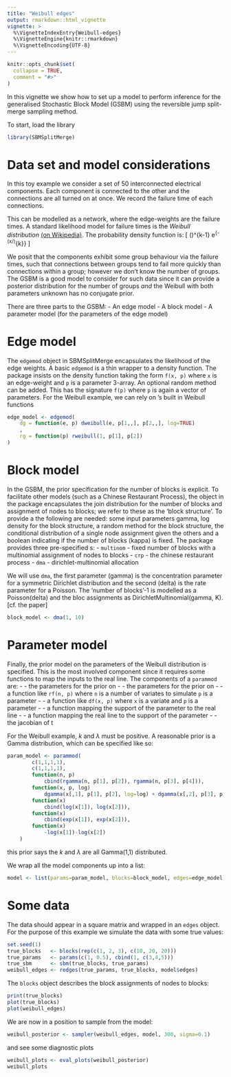 ```yaml
---
title: "Weibull edges"
output: rmarkdown::html_vignette
vignette: >
  %\VignetteIndexEntry{Weibull-edges}
  %\VignetteEngine{knitr::rmarkdown}
  %\VignetteEncoding{UTF-8}
---
```


```r
knitr::opts_chunk$set(
  collapse = TRUE,
  comment = "#>"
)
```

In this vignette we show how to set up a model to perform inference for the generalised Stochastic Block Model (GSBM) using the reversible jump split-merge sampling method.


To start, load the library
```r
library(SBMSplitMerge)
```

# Data set and model considerations
In this toy example we consider a set of 50 interconnected electrical components.
Each component is connected to the other and the connections are all turned on at once.
We record the failure time of each connections.

This can be modelled as a network, where the edge-weights are the failure times.
A standard likelihood model for failure times is the _Weibull distribution_ [(on Wikipedia)](https://en.wikipedia.org/wiki/Weibull_distribution).
The probability density function is:
\[
\frac{k}{\lambda}\left(\frac{x}{\lambda}\right)^{k-1} e^{-(x/\lambda)^{k}}
\]

We posit that the components exhibit some group behaviour via the failure times, such that connections between groups tend to fail more quickly than connections within a group; however we don't know the number of groups.
The GSBM is a good model to consider for such data since it can provide a posterior distribution for the number of groups *and* the Weibull with both parameters unknown has no conjugate prior.

There are three parts to the GSBM:
- An edge model
- A block model
- A parameter model (for the parameters of the edge model)

# Edge model
The ``edgemod`` object in SBMSplitMerge encapsulates the likelihood of the edge weights.
A basic ``edgemod`` is a thin wrapper to a density function. The package insists on the density function taking the form ``f(x, p)`` where ``x`` is an edge-weight and ``p`` is a parameter 3-array.
An optional random method can be added. This has the signature ``f(p)`` where ``p`` is again a vector of parameters.
For the Weibull example, we can rely on \code{R}'s built in Weibull functions
```r
edge_model <- edgemod(
	dg = function(e, p) dweibull(e, p[1,,], p[2,,], log=TRUE)
	,
	rg = function(p) rweibull(1, p[1], p[2])
)
```

# Block model
In the GSBM, the prior specification for the number of blocks is explicit. To facilitate other models (such as a Chinese Restaurant Process), the \code{blockmod} object in the package
encapsulates the join distribution for the number of blocks and assignment of nodes to blocks; we refer to these as the 'block structure'.
To provide a \code{blockmod} the following are needed: some input parameters gamma, log density for the block structure, a random method for the block structure, the conditional distribution of a single node assignment given the others and a boolean indicating if the number of blocks (kappa) is fixed.
The package provides three pre-specified \code{blockmod}s:
- ``multinom`` - fixed number of blocks with a multinomial assignment of nodes to blocks
- ``crp`` - the chinese restaurant process
- ``dma`` - dirichlet-multinomial allocation

We will use ``dma``, the first parameter (gamma) is the concentration parameter for a symmetric Dirichlet distribution and the second (delta) is the rate parameter for a Poisson.
The 'number of blocks'-1 is modelled as a Poisson(delta) and the bloc assignments as DirichletMultinomial(gamma, K). [cf. the paper]
```r
block_model <- dma(1, 10)
```

# Parameter model
Finally, the prior model on the parameters of the Weibull distribution is specified.
This is the most involved component since it requires some functions to map the inputs to the real line.
The components of a ``parammod`` are:
- \code{alpha} - the parameters for the prior on \code{theta_0}
- \code{beta}  - the parameters for the prior on \code{theta_k}
- \code{rf} - a function like ``rf(n, p)`` where ``n`` is a number of variates to simulate ``p`` is a parameter
- \code{df} - a function like ``df(x, p)`` where ``x`` is a variate and ``p`` is a parameter
- \code{t} - a function mapping the support of the parameter to the real line
- \code{invt} - a function mapping the real line to the support of the parameter
- \code{loggradt} - the jacobian of t

For the Weibull example, $k$ and $\lambda$ must be positive. A reasonable prior is a Gamma distribution, which can be specified like so:
```r
param_model <- parammod(
		c(1,1,1,1),
		c(1,1,1,1),
		function(n, p)
			cbind(rgamma(n, p[1], p[2]), rgamma(n, p[3], p[4])),
		function(x, p, log)
			dgamma(x[,1], p[1], p[2], log=log) + dgamma(x[,2], p[3], p[4], log=log),
		function(x)
			cbind(log(x[1]), log(x[2])),
		function(x)
			cbind(exp(x[1]), exp(x[2])),
		function(x)
			-log(x[1])-log(x[2])
	)
```
this prior says the $k$ and $\lambda$ are all Gamma(1,1) distributed.

We wrap all the model components up into a list:
```r
model <- list(params=param_model, blocks=block_model, edges=edge_model)
```

# Some data
The data should appear in a square matrix and wrapped in an ``edges`` object.
For the purpose of this example we simulate the data with some true values:
```r
set.seed(1)
true_blocks   <- blocks(rep(c(1, 2, 3), c(10, 20, 20)))
true_params   <- params(c(1, 0.5), cbind(1, c(3,4,5)))
true_sbm      <- sbm(true_blocks, true_params)
weibull_edges <- redges(true_params, true_blocks, model$edges)
```

The `blocks` object describes the block assignments of nodes to blocks:
```r
print(true_blocks)
plot(true_blocks)
plot(weibull_edges)
```

We are now in a position to sample from the model:
```r
weibull_posterior <- sampler(weibull_edges, model, 300, sigma=0.1)
```

and see some diagnostic plots
```r
weibull_plots <- eval_plots(weibull_posterior)
weibull_plots
```
